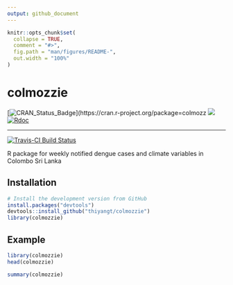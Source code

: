 ```yaml
---
output: github_document
---
```


<!-- README.md is generated from README.Rmd. Please edit that file -->

```r
knitr::opts_chunk$set(
  collapse = TRUE,
  comment = "#>",
  fig.path = "man/figures/README-",
  out.width = "100%"
)
```

# colmozzie

[![CRAN\_Status\_Badge](http://www.r-pkg.org/badges/version/colmozzie)](https://cran.r-project.org/package=colmozz
[![](http://cranlogs.r-pkg.org/badges/colmozzie)](http://cran.rstudio.com/web/packages/colmozzie/index.html)
[![Rdoc](https://www.rdocumentation.org/badges/version/colmozzie)](https://www.rdocumentation.org/packages/colmozzie) 

------------------------------------------------------------------------

[![Travis-CI Build Status](https://travis-ci.org/thiyangt/colmozzie.svg?branch=master)](https://travis-ci.org/thiyangt/colmozzie)

R package for weekly notified dengue cases and climate variables in Colombo Sri Lanka


Installation
------------

```r
# Install the development version from GitHub
install.packages("devtools")
devtools::install_github("thiyangt/colmozzie")
library(colmozzie)
```

Example
-------

```r
library(colmozzie)
head(colmozzie)
```

```r
summary(colmozzie)
```
